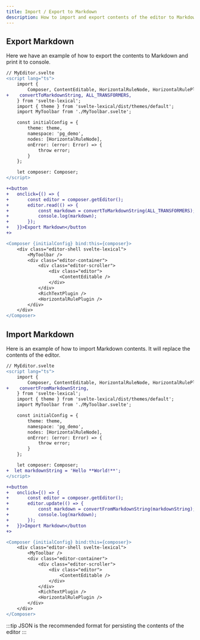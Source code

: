 ```yaml
---
title: Import / Export to Markdown
description: How to import and export contents of the editor to Markdown.
---
```


## Export Markdown

Here we have an example of how to export the contents to Markdown and print it to console.

```diff lang="svelte"
// MyEditor.svelte
<script lang="ts">
	import {
		Composer, ContentEditable, HorizontalRuleNode, HorizontalRulePlugin, RichTextPlugin,
+    convertToMarkdownString, ALL_TRANSFORMERS,
	} from 'svelte-lexical';
	import { theme } from 'svelte-lexical/dist/themes/default';
	import MyToolbar from './MyToolbar.svelte';

	const initialConfig = {
		theme: theme,
		namespace: 'pg_demo',
		nodes: [HorizontalRuleNode],
		onError: (error: Error) => {
			throw error;
		}
	};

	let composer: Composer;
</script>

+<button
+	onclick={() => {
+		const editor = composer.getEditor();
+		editor.read(() => {
+			const markdown = convertToMarkdownString(ALL_TRANSFORMERS);
+			console.log(markdown);
+		});
+	}}>Export Markdown</button
+>

<Composer {initialConfig} bind:this={composer}>
	<div class="editor-shell svelte-lexical">
		<MyToolbar />
		<div class="editor-container">
			<div class="editor-scroller">
				<div class="editor">
					<ContentEditable />
				</div>
			</div>
			<RichTextPlugin />
			<HorizontalRulePlugin />
		</div>
	</div>
</Composer>
```

## Import Markdown

Here is an example of how to import Markdown contents. It will replace the contents of the editor.

```diff lang="svelte"
// MyEditor.svelte
<script lang="ts">
	import {
		Composer, ContentEditable, HorizontalRuleNode, HorizontalRulePlugin, RichTextPlugin,
+    convertFromMarkdownString,
	} from 'svelte-lexical';
	import { theme } from 'svelte-lexical/dist/themes/default';
	import MyToolbar from './MyToolbar.svelte';

	const initialConfig = {
		theme: theme,
		namespace: 'pg_demo',
		nodes: [HorizontalRuleNode],
		onError: (error: Error) => {
			throw error;
		}
	};

	let composer: Composer;
+  let markdownString = 'Hello **World!**';
</script>

+<button
+	onclick={() => {
+		const editor = composer.getEditor();
+		editor.update(() => {
+			const markdown = convertFromMarkdownString(markdownString);
+			console.log(markdown);
+		});
+	}}>Import Markdown</button
+>

<Composer {initialConfig} bind:this={composer}>
	<div class="editor-shell svelte-lexical">
		<MyToolbar />
		<div class="editor-container">
			<div class="editor-scroller">
				<div class="editor">
					<ContentEditable />
				</div>
			</div>
			<RichTextPlugin />
			<HorizontalRulePlugin />
		</div>
	</div>
</Composer>

```

:::tip
JSON is the recommended format for persisting the contents of the editor
:::